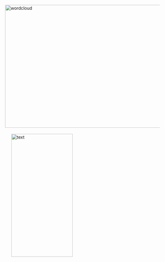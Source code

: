 
<br>
<br>
<br>
<br>
<br>


<img border="0" alt="wordcloud" src="wordcloud_red.png" width="600" height="400"><img style="margin:20px 20px 20px 20px" alt="text" src="text3.3.png" width="200" height="400">